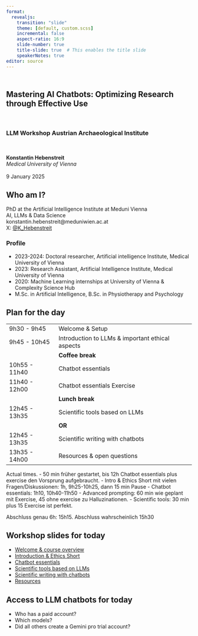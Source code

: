 ```yaml
---
format: 
  revealjs: 
    transition: "slide"
    theme: [default, custom.scss]
    incremental: false
    aspect-ratio: 16:9
    slide-number: true
    title-slide: true  # This enables the title slide
    speakerNotes: true
editor: source
---
```


## <br> Mastering AI Chatbots: Optimizing Research through Effective Use
<br>

### LLM Workshop Austrian Archaeological Institute

<br>

**Konstantin Hebenstreit** <br>
*Medical University of Vienna*
<br><br>
9 January 2025

## Who am I? {.smaller}

PhD at the Artificial Intelligence Institute at Meduni Vienna <br> AI, LLMs & Data Science <br> konstantin.hebenstreit\@meduniwien.ac.at <br> X: [\@K_Hebenstreit](https://x.com/K_Hebenstreit)

### Profile 

-	2023-2024: Doctoral researcher, Artificial intelligence Institute, Medical University of Vienna
-	2023: Research Assistant, Artificial Intelligence Institute, Medical University of Vienna
-	2020: Machine Learning internships at University of Vienna & Complexity Science Hub
-	M.Sc. in Artificial Intelligence, B.Sc. in Physiotherapy and Psychology 


## Plan for the day {.smaller}

|               |                                |
|---------------|--------------------------------|
| 9h30 -  9h45   | Welcome & Setup |
| 9h45 - 10h45   | Introduction to LLMs & important ethical aspects |
|  | **Coffee break** |
| 10h55 - 11h40  | Chatbot essentials |
| 11h40 - 12h00 | Chatbot essentials Exercise |
| | **Lunch break** |
| 12h45 -  13h35    | Scientific tools based on LLMs |
| | **OR** |
| 12h45 -  13h35    | Scientific writing with chatbots |
|13h35 - 14h00 | Resources & open questions |


::: notes
Actual times. 
- 50 min früher gestartet, bis 12h Chatbot essentials plus exercise den Vorsprung aufgebraucht. 
- Intro & Ethics Short mit vielen Fragen/Diskussionen: 1h, 9h25-10h25, dann 15 min Pause
- Chatbot essentials: 1h10, 10h40-11h50
- Advanced prompting: 60 min wie geplant mit Exercise, 45 ohne exercise zu Halluzinationen. 
- Scientific tools: 30 min plus 15 Exercise ist perfekt. 

Abschluss genau 6h: 15h15.
Abschluss wahrscheinlich 15h30
:::

## Workshop slides for today

-  [Welcome & course overview](https://hannahmetzler.eu/ai_skills/WelcomeArchaeology)
- [Introduction & Ethics Short](https://hannahmetzler.eu/ai_skills/IntroEthicsShort)
- [Chatbot essentials](https://hannahmetzler.eu/ai_skills/Prompting)
- [Scientific tools based on LLMs](https://hannahmetzler.eu/ai_skills/Tools)
- [Scientific writing with chatbots](https://hannahmetzler.eu/ai_skills/Writing)
- [Resources](https://hannahmetzler.eu/ai_skills/Resources)

## Access to LLM chatbots for today

- Who has a paid account?
- Which models?
- Did all others create a Gemini pro trial account?


